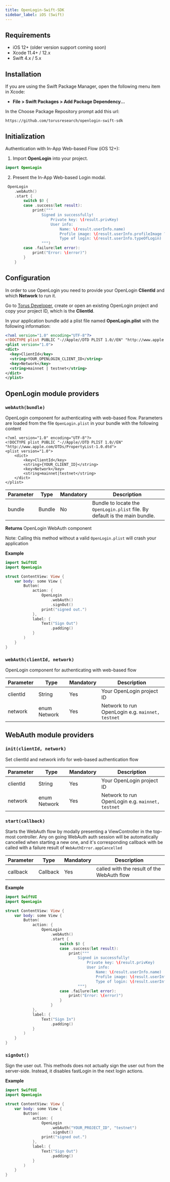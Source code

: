 ```yaml
---
title: OpenLogin-Swift-SDK
sidebar_label: iOS (Swift)
---
```


## Requirements

- iOS 12+ (older version support coming soon)
- Xcode 11.4+ / 12.x
- Swift 4.x / 5.x

## Installation

If you are using the Swift Package Manager, open the following menu item in Xcode:

- **File > Swift Packages > Add Package Dependency...**

In the Choose Package Repository prompt add this url:

```
https://github.com/torusresearch/openlogin-swift-sdk
```

## Initialization
Authentication with In-App Web-based Flow (iOS 12+):

1. Import **OpenLogin** into your project.

```swift
import OpenLogin
```

2. Present the In-App Web-based Login modal.

```swift
 OpenLogin
    .webAuth()
    .start {
        switch $0 {
        case .success(let result):
            print("""
                Signed in successfully!
                    Private key: \(result.privKey)
                    User info:
                        Name: \(result.userInfo.name)
                        Profile image: \(result.userInfo.profileImage ?? "N/A")
                        Type of login: \(result.userInfo.typeOfLogin)
                """)
        case .failure(let error):
            print("Error: \(error)")
        }
    }
```

## Configuration

In order to use OpenLogin you need to provide your OpenLogin **ClientId** and which **Network** to run it.

Go to [Torus Developer](https://developer.tor.us), create or open an existing OpenLogin project and copy your project ID, which is the **ClientId**.

In your application bundle add a plist file named **OpenLogin.plist** with the following information:

```xml
<?xml version="1.0" encoding="UTF-8"?>
<!DOCTYPE plist PUBLIC "-//Apple//DTD PLIST 1.0//EN" "http://www.apple.com/DTDs/PropertyList-1.0.dtd">
<plist version="1.0">
<dict>
  <key>ClientId</key>
  <string>YOUR_OPENLOGIN_CLIENT_ID</string>
  <key>Network</key>
  <string>mainnet | testnet</string>
</dict>
</plist>
```
## OpenLogin module providers
### `webAuth(bundle)`
OpenLogin component for authenticating with web-based flow. Parameters are loaded from the file `OpenLogin.plist` in your bundle with the following content
 ```
 <?xml version="1.0" encoding="UTF-8"?>
 <!DOCTYPE plist PUBLIC "-//Apple//DTD PLIST 1.0//EN" "http://www.apple.com/DTDs/PropertyList-1.0.dtd">
 <plist version="1.0">
     <dict>
         <key>ClientId</key>
         <string>{YOUR_CLIENT_ID}</string>
         <key>Network</key>
         <string>mainnet|testnet</string>
     </dict>
 </plist>
 ```

| Parameter   | Type      | Mandatory | Description                                                                 |
| ----------- | --------- | --------- | --------------------------------------------------------------------------- |
| bundle      | Bundle    | No        | Bundle to locate the `OpenLogin.plist` file. By default is the main bundle. |

**Returns**
OpenLogin WebAuth component

Note: Calling this method without a valid `OpenLogin.plist` will crash your application

**Example**
```swift
import SwiftUI
import OpenLogin

struct ContentView: View {
    var body: some View {
        Button(
            action: {
                OpenLogin
                    .webAuth()
                    .signOut()
                print("signed out.")
            },
            label: {
                Text("Sign Out")
                    .padding()
            }
        )
    }
}
```

### `webAuth(clientId, network)`
OpenLogin component for authenticating with web-based flow

| Parameter   | Type         | Mandatory | Description                                      |
| ----------- | ------------ | --------- | ------------------------------------------------ |
| clientId    | String       | Yes       | Your OpenLogin project ID                        |
| network     | enum Network | Yes       | Network to run OpenLogin e.g. `mainnet, testnet` |

## WebAuth module providers
### `init(clientId, network)`
Set clientId and network info for web-based authentication flow

| Parameter   | Type         | Mandatory | Description                                      |
| ----------- | ------------ | --------- | ------------------------------------------------ |
| clientId    | String       | Yes       | Your OpenLogin project ID                        |
| network     | enum Network | Yes       | Network to run OpenLogin e.g. `mainnet, testnet` |

### `start(callback)`
Starts the WebAuth flow by modally presenting a ViewController in the top-most controller.
Any on going WebAuth auth session will be automatically cancelled when starting a new one, and it's corresponding callback with be called with a failure result of `WebAuthError.appCancelled`

| Parameter   | Type         | Mandatory | Description                                      |
| ----------- | ------------ | --------- | ------------------------------------------------ |
| callback    | Callback     | Yes       | called with the result of the WebAuth flow                        |

**Example**
```swift
import SwiftUI
import OpenLogin

struct ContentView: View {
    var body: some View {
        Button(
            action: {
                OpenLogin
                    .webAuth()
                    .start {
                        switch $0 {
                        case .success(let result):
                            print("""
                                Signed in successfully!
                                    Private key: \(result.privKey)
                                    User info:
                                        Name: \(result.userInfo.name)
                                        Profile image: \(result.userInfo.profileImage ?? "N/A")
                                        Type of login: \(result.userInfo.typeOfLogin)
                                """)
                        case .failure(let error):
                            print("Error: \(error)")
                        }
                    }
            },
            label: {
                Text("Sign In")
                    .padding()
            }
        )
    }
}
```

### `signOut()`
Sign the user out. This methods does not actually sign the user out from the server-side. Instead, it disables fastLogin in the next login actions.

**Example**
```swift
import SwiftUI
import OpenLogin

struct ContentView: View {
    var body: some View {
        Button(
            action: {
                OpenLogin
                    .webAuth("YOUR_PROJECT_ID", "testnet")
                    .signOut()
                print("signed out.")
            },
            label: {
                Text("Sign Out")
                    .padding()
            }
        )
    }
}
```
